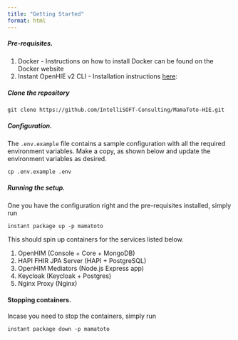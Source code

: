 ```yaml
---
title: "Getting Started"
format: html
---
```



##### Pre-requisites.

1. Docker - Instructions on how to install Docker can be found on the Docker website
2. Instant OpenHIE v2 CLI - Installation instructions [here](https://jembi.gitbook.io/instant-v2/getting-started/quick-start): 

##### Clone the repository

`git clone https://github.com/IntelliSOFT-Consulting/MamaToto-HIE.git`


##### Configuration.

The `.env.example` file contains a sample configuration with all the required environment variables.
Make a copy, as shown below and update the environment variables as desired.

`cp .env.example .env`

##### Running the setup.
One you have the configuration right and the pre-requisites installed, simply run

`instant package up -p mamatoto`

This should spin up containers for the services listed below. 

1. OpenHIM (Console + Core + MongoDB)
2. HAPI FHIR JPA Server (HAPI + PostgreSQL)
3. OpenHIM Mediators (Node.js Express app)
4. Keycloak (Keycloak + Postgres)
5. Nginx Proxy (Nginx)

#### Stopping containers.
Incase you need to stop the containers, simply run

`instant package down -p mamatoto`

